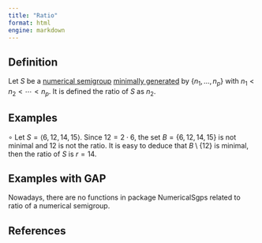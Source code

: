 ```yaml
---
title: "Ratio"
format: html
engine: markdown
---
```


<!-- Definición de Num. Sem. -->

## Definition

Let $S$ be a [numerical semigroup](../Basic-concepts/Numerical-semigroup.qmd) [minimally generated](Minimal-set-of-generators.qmd) by $\{n_1, \ldots, n_p\}$ with $n_1 < n_2 < \cdots < n_p$. It is defined the ratio of $S$ as $n_2$.

## Examples

$\circ$ Let $S = \langle 6, 12, 14, 15 \rangle$. Since $12 = 2 \cdot 6$, the set $B = \{6, 12, 14, 15\}$ is not minimal and $12$ is not the ratio. It is easy to deduce that $B\setminus \{12\}$ is minimal, then the ratio of $S$ is $r = 14$.

## Examples with GAP

Nowadays, there are no functions in package NumericalSgps related to ratio of a numerical semigroup.

## References
